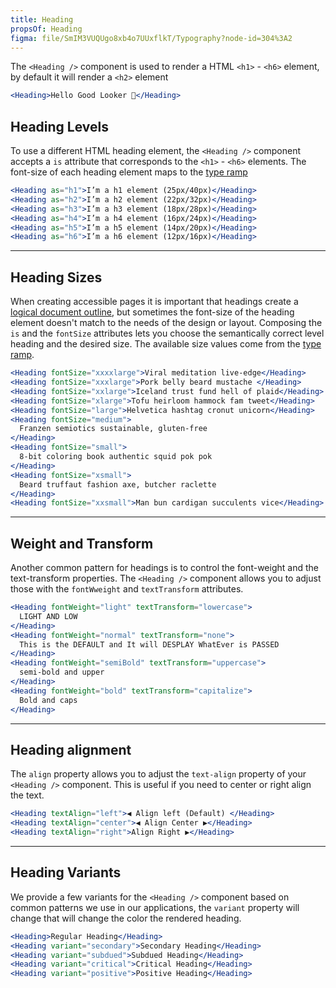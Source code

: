 ```yaml
---
title: Heading
propsOf: Heading
figma: file/SmIM3VUQUgo8xb4o7UUxflkT/Typography?node-id=304%3A2
---
```


The `<Heading />` component is used to render a HTML `<h1>` - `<h6>` element, by default it will render a `<h2>` element

```jsx
<Heading>Hello Good Looker 👋</Heading>
```

## Heading Levels

To use a different HTML heading element, the `<Heading />` component accepts a `is` attribute that corresponds to the `<h1>` - `<h6>` elements. The font-size of each heading element maps to the [type ramp](/#!/Typography)

```jsx
<Heading as="h1">I’m a h1 element (25px/40px)</Heading>
<Heading as="h2">I’m a h2 element (22px/32px)</Heading>
<Heading as="h3">I’m a h3 element (18px/28px)</Heading>
<Heading as="h4">I’m a h4 element (16px/24px)</Heading>
<Heading as="h5">I’m a h5 element (14px/20px)</Heading>
<Heading as="h6">I’m a h6 element (12px/16px)</Heading>
```

---

## Heading Sizes

When creating accessible pages it is important that headings create a [logical document outline](https://bitsofco.de/using-heading-elements-to-create-a-document-outline/), but sometimes the font-size of the heading element doesn't match to the needs of the design or layout. Composing the `is` and the `fontSize` attributes lets you choose the semantically correct level heading and the desired size. The available size values come from the [type ramp](/#!/Typography).

```jsx
<Heading fontSize="xxxxlarge">Viral meditation live-edge</Heading>
<Heading fontSize="xxxlarge">Pork belly beard mustache </Heading>
<Heading fontSize="xxlarge">Iceland trust fund hell of plaid</Heading>
<Heading fontSize="xlarge">Tofu heirloom hammock fam tweet</Heading>
<Heading fontSize="large">Helvetica hashtag cronut unicorn</Heading>
<Heading fontSize="medium">
  Franzen semiotics sustainable, gluten-free
</Heading>
<Heading fontSize="small">
  8-bit coloring book authentic squid pok pok
</Heading>
<Heading fontSize="xsmall">
  Beard truffaut fashion axe, butcher raclette
</Heading>
<Heading fontSize="xxsmall">Man bun cardigan succulents vice</Heading>
```

---

## Weight and Transform

Another common pattern for headings is to control the font-weight and the text-transform properties. The `<Heading />` component allows you to adjust those with the `fontWweight` and `textTransform` attributes.

```jsx
<Heading fontWeight="light" textTransform="lowercase">
  LIGHT AND LOW
</Heading>
<Heading fontWeight="normal" textTransform="none">
  This is the DEFAULT and It will DESPLAY WhatEver is PASSED
</Heading>
<Heading fontWeight="semiBold" textTransform="uppercase">
  semi-bold and upper
</Heading>
<Heading fontWeight="bold" textTransform="capitalize">
  Bold and caps
</Heading>
```

---

## Heading alignment

The `align` property allows you to adjust the `text-align` property of your `<Heading />` component. This is useful if you need to center or right align the text.

```jsx static
<Heading textAlign="left">◀️ Align left (Default) </Heading>
<Heading textAlign="center">◀️ Align Center ▶️</Heading>
<Heading textAlign="right">Align Right ▶️</Heading>
```

---

## Heading Variants

We provide a few variants for the `<Heading />` component based on common patterns we use in our applications, the `variant` property will change that will change the color the rendered heading.

```jsx
<Heading>Regular Heading</Heading>
<Heading variant="secondary">Secondary Heading</Heading>
<Heading variant="subdued">Subdued Heading</Heading>
<Heading variant="critical">Critical Heading</Heading>
<Heading variant="positive">Positive Heading</Heading>
```

